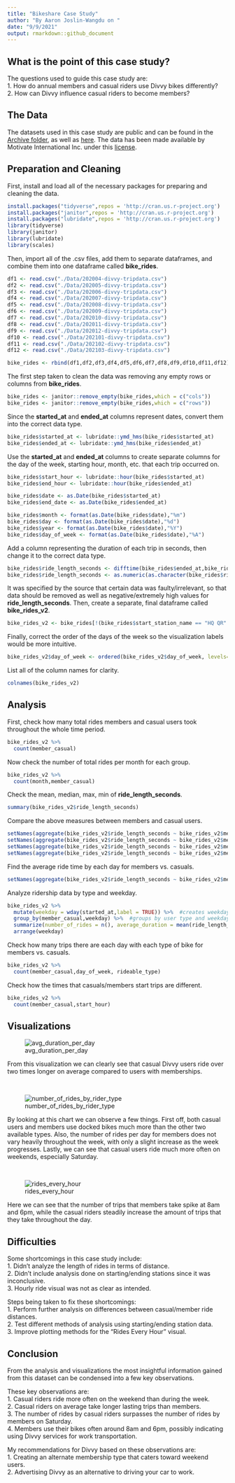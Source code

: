 ```yaml
---
title: "Bikeshare Case Study"
author: "By Aaron Joslin-Wangdu on "
date: "9/9/2021"
output: rmarkdown::github_document
---
```



## What is the point of this case study?

The questions used to guide this case study are:\
1. How do annual members and casual riders use Divvy bikes differently?\
2. How can Divvy influence casual riders to become members?

## The Data

The datasets used in this case study are public and can be found in the [Archive folder](https://github.com/aaronjoslinwangdu/bike-share-case-study/tree/master/Archive), as well as [here](https://divvy-tripdata.s3.amazonaws.com/index.html). The data has been made available by Motivate International Inc. under this [license](https://www.divvybikes.com/data-license-agreement).

## Preparation and Cleaning

First, install and load all of the necessary packages for preparing and cleaning the data.

```r
install.packages("tidyverse",repos = 'http://cran.us.r-project.org')
install.packages("janitor",repos = 'http://cran.us.r-project.org')
install.packages("lubridate",repos = 'http://cran.us.r-project.org')
library(tidyverse)
library(janitor)
library(lubridate)
library(scales)
```

Then, import all of the .csv files, add them to separate dataframes, and combine them into one dataframe called **bike_rides**.

```r
df1 <- read.csv("./Data/202004-divvy-tripdata.csv")
df2 <- read.csv("./Data/202005-divvy-tripdata.csv")
df3 <- read.csv("./Data/202006-divvy-tripdata.csv")
df4 <- read.csv("./Data/202007-divvy-tripdata.csv")
df5 <- read.csv("./Data/202008-divvy-tripdata.csv")
df6 <- read.csv("./Data/202009-divvy-tripdata.csv")
df7 <- read.csv("./Data/202010-divvy-tripdata.csv")
df8 <- read.csv("./Data/202011-divvy-tripdata.csv")
df9 <- read.csv("./Data/202012-divvy-tripdata.csv")
df10 <- read.csv("./Data/202101-divvy-tripdata.csv")
df11 <- read.csv("./Data/202102-divvy-tripdata.csv")
df12 <- read.csv("./Data/202103-divvy-tripdata.csv")

bike_rides <- rbind(df1,df2,df3,df4,df5,df6,df7,df8,df9,df10,df11,df12)
```

The first step taken to clean the data was removing any empty rows or columns from **bike_rides**.

```r
bike_rides <- janitor::remove_empty(bike_rides,which = c("cols"))
bike_rides <- janitor::remove_empty(bike_rides,which = c("rows"))
```

Since the **started_at** and **ended_at** columns represent dates, convert them into the correct data type.

```r
bike_rides$started_at <- lubridate::ymd_hms(bike_rides$started_at)
bike_rides$ended_at <- lubridate::ymd_hms(bike_rides$ended_at)
```

Use the **started_at** and **ended_at** columns to create separate columns for the day of the week, starting hour, month, etc. that each trip occurred on.

```r
bike_rides$start_hour <- lubridate::hour(bike_rides$started_at)
bike_rides$end_hour <- lubridate::hour(bike_rides$ended_at)

bike_rides$date <- as.Date(bike_rides$started_at)
bike_rides$end_date <- as.Date(bike_rides$ended_at)

bike_rides$month <- format(as.Date(bike_rides$date),"%m")
bike_rides$day <- format(as.Date(bike_rides$date),"%d")
bike_rides$year <- format(as.Date(bike_rides$date),"%Y")
bike_rides$day_of_week <- format(as.Date(bike_rides$date),"%A")
```

Add a column representing the duration of each trip in seconds, then change it to the correct data type.

```r
bike_rides$ride_length_seconds <- difftime(bike_rides$ended_at,bike_rides$started_at)
bike_rides$ride_length_seconds <- as.numeric(as.character(bike_rides$ride_length_seconds))
```

It was specified by the source that certain data was faulty/irrelevant, so that data should be removed as well as negative/extremely high values for **ride_length_seconds**. Then, create a separate, final dataframe called **bike_rides_v2**.

```r
bike_rides_v2 <- bike_rides[!(bike_rides$start_station_name == "HQ QR" | bike_rides$ride_length_seconds<0 | bike_rides$ride_length_seconds>604800),]
```

Finally, correct the order of the days of the week so the visualization labels would be more intuitive.

```r
bike_rides_v2$day_of_week <- ordered(bike_rides_v2$day_of_week, levels=c("Sunday","Monday","Tuesday","Wednesday","Thursday","Friday","Saturday"))
```


List all of the column names for clarity.

```r
colnames(bike_rides_v2)
```

## Analysis

First, check how many total rides members and casual users took throughout the whole time period.

```r
bike_rides_v2 %>% 
  count(member_casual)
```

Now check the number of total rides per month for each group.

```r
bike_rides_v2 %>% 
  count(month,member_casual)
```

Check the mean, median, max, min of **ride_length_seconds**.

```r
summary(bike_rides_v2$ride_length_seconds)
```

Compare the above measures between members and casual users.

```r
setNames(aggregate(bike_rides_v2$ride_length_seconds ~ bike_rides_v2$member_casual, FUN = mean),c("Membership Type","Mean Ride Length (seconds)"))
setNames(aggregate(bike_rides_v2$ride_length_seconds ~ bike_rides_v2$member_casual, FUN = median),c("Membership Type","Median Ride Length (seconds)"))
setNames(aggregate(bike_rides_v2$ride_length_seconds ~ bike_rides_v2$member_casual, FUN = max),c("Membership Type","Max Ride Length (seconds)"))
setNames(aggregate(bike_rides_v2$ride_length_seconds ~ bike_rides_v2$member_casual, FUN = min),c("Membership Type","Min Ride Length (seconds)"))
```

Find the average ride time by each day for members vs. casuals.

```r
setNames(aggregate(bike_rides_v2$ride_length_seconds ~ bike_rides_v2$member_casual + bike_rides_v2$day_of_week, FUN = mean),c("Membership Type","Weekday","Avg. Daily Ride (seconds)"))
```

Analyze ridership data by type and weekday.

```r
bike_rides_v2 %>% 
  mutate(weekday = wday(started_at,label = TRUE)) %>%  #creates weekday field using wday()
  group_by(member_casual,weekday) %>%  #groups by user type and weekday
  summarize(number_of_rides = n(), average_duration = mean(ride_length_seconds)) %>%  #calculations
  arrange(weekday)  
```

Check how many trips there are each day with each type of bike for members vs. casuals.

```r
bike_rides_v2 %>% 
  count(member_casual,day_of_week, rideable_type)
```

Check how the times that casuals/members start trips are different.

```r
bike_rides_v2 %>% 
  count(member_casual,start_hour)

```


## Visualizations

![avg_duration_per_day](https://github.com/aaronjoslinwangdu/bike-share-case-study/blob/master/Visualizations/avg_duration_per_day.png)

From this visualization we can clearly see that casual Divvy users ride over two times longer on average compared to users with memberships.

&nbsp;


![number_of_rides_by_rider_type](https://github.com/aaronjoslinwangdu/bike-share-case-study/blob/master/Visualizations/number_of_rides_by_rider_type.png)

By looking at this chart we can observe a few things. First off, both casual users and members use docked bikes much more than the other two available types. Also, the number of rides per day for members does not vary heavily throughout the week, with only a slight increase as the week progresses.
Lastly, we can see that casual users ride much more often on weekends, especially Saturday.

&nbsp;


![rides_every_hour](https://github.com/aaronjoslinwangdu/bike-share-case-study/blob/master/Visualizations/rides_every_hour.png)

Here we can see that the number of trips that members take spike at 8am and 6pm, while the casual riders steadily increase the amount of trips that they take throughout the day.

## Difficulties

Some shortcomings in this case study include:\
  1. Didn't analyze the length of rides in terms of distance.\
  2. Didn't include analysis done on starting/ending stations since it was inconclusive.\
  3. Hourly ride visual was not as clear as intended.
  
Steps being taken to fix these shortcomings:\
  1. Perform further analysis on differences between casual/member ride distances.\
  2. Test different methods of analysis using starting/ending station data.\
  3. Improve plotting methods for the "Rides Every Hour" visual.

## Conclusion

From the analysis and visualizations the most insightful information gained from this dataset can be condensed into a few key observations.

These key observations are:\
  1. Casual riders ride more often on the weekend than during the week.\
  2. Casual riders on average take longer lasting trips than members.\
  3. The number of rides by casual riders surpasses the number of rides by members on Saturday.\
  4. Members use their bikes often around 8am and 6pm, possibly indicating using Divvy services for work transportation.\
  
My recommendations for Divvy based on these observations are:\
  1. Creating an alternate membership type that caters toward weekend users.\
  2. Advertising Divvy as an alternative to driving your car to work.
 







